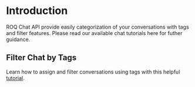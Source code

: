 
# Introduction

ROQ Chat API provide easily categorization of your conversations with tags and filter features. Please read our available chat tutorials here for futher guidance.

## Filter Chat by Tags

Learn how to assign and filter conversations using tags with this helpful [tutorial](/chat/tutorials/filter-chat-by-tags).